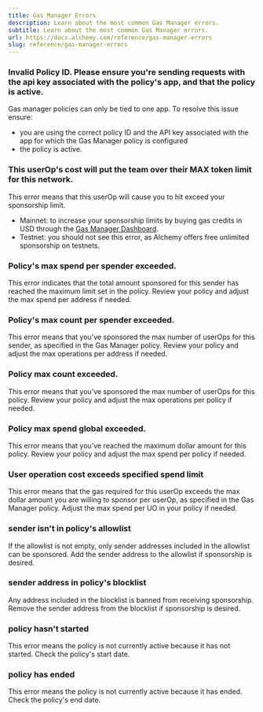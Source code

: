```yaml
---
title: Gas Manager Errors
description: Learn about the most common Gas Manager errors.
subtitle: Learn about the most common Gas Manager errors.
url: https://docs.alchemy.com/reference/gas-manager-errors
slug: reference/gas-manager-errors
---
```


### Invalid Policy ID. Please ensure you're sending requests with the api key associated with the policy's app, and that the policy is active.

Gas manager policies can only be tied to one app. To resolve this issue ensure:

* you are using the correct policy ID and the API key associated with the app for which the Gas Manager policy is configured
* the policy is active.

### This userOp's cost will put the team over their MAX token limit for this network.

This error means that this userOp will cause you to hit exceed your sponsorship limit.

* Mainnet: to increase your sponsorship limits by buying gas credits in USD through the [Gas Manager Dashboard](https://dashboard.alchemy.com/gas-manager).
* Testnet: you should not see this error, as Alchemy offers free unlimited sponsorship on testnets.

### Policy's max spend per spender exceeded.

This error indicates that the total amount sponsored for this sender has reached the maximum limit set in the policy. Review your policy and adjust the max spend per address if needed.

### Policy's max count per spender exceeded.

This error means that you’ve sponsored the max number of userOps for this sender, as specified in the Gas Manager policy. Review your policy and adjust the max operations per address if needed.

### Policy max count exceeded.

This error means that you’ve sponsored the max number of userOps for this policy. Review your policy and adjust the max operations per policy if needed.

### Policy max spend global exceeded.

This error means that you’ve reached the maximum dollar amount for this policy. Review your policy and adjust the max spend per policy if needed.

### User operation cost exceeds specified spend limit

This error means that the gas required for this userOp exceeds the max dollar amount you are willing to sponsor per userOp, as specified in the Gas Manager policy. Adjust the max spend per UO in your policy if needed.

### sender isn't in policy's allowlist

If the allowlist is not empty, only sender addresses included in the allowlist can be sponsored. Add the sender address to the allowlist if sponsorship is desired.

### sender address in policy's blocklist

Any address included in the blocklist is banned from receiving sponsorship. Remove the sender address from the blocklist if sponsorship is desired.

### policy hasn't started

This error means the policy is not currently active because it has not started. Check the policy's start date.

### policy has ended

This error means the policy is not currently active because it has ended. Check the policy's end date.
